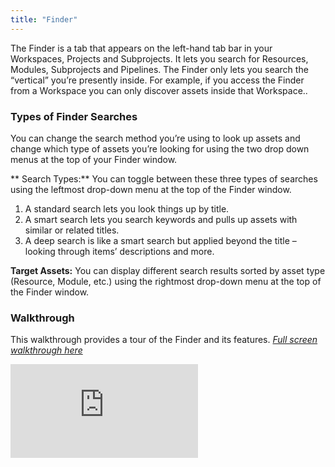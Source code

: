 ```yaml
---
title: "Finder"
---
```

The Finder is a tab that appears on the left-hand tab bar in your Workspaces, Projects and Subprojects. It lets you search for Resources, Modules, Subprojects and Pipelines. 
<Card title="Important Note:" icon="magnifying-glass">
The Finder only lets you search the “vertical” you’re presently inside. For example, if you access the Finder from a Workspace you can only discover assets inside that Workspace..
</Card>

### Types of Finder Searches
You can change the search method you’re using to look up assets and change which type of assets you’re looking for using the two drop down menus at the top of your Finder window.

** Search Types:** You can toggle between these three types of searches using the leftmost drop-down menu at the top of the Finder window.

1. A standard search lets you look things up by title.
2. A smart search lets you search keywords and pulls up assets with similar or related titles.
3. A deep search is like a smart search but applied beyond the title – looking through items’ descriptions and more.

**Target Assets:** You can display different search results sorted by asset type (Resource, Module, etc.) using the rightmost drop-down menu at the top of the Finder window.

### Walkthrough
This walkthrough provides a tour of the Finder and its features.
*[Full screen walkthrough here](https://app.supademo.com/demo/uqzy4Jk92spuAYcxjhGYj)*

<iframe src="https://app.supademo.com/embed/uqzy4Jk92spuAYcxjhGYj" frameborder="0" webkitallowfullscreen="true" mozallowfullscreen="true" allowfullscreen style={{"width":"719px","height":"500px","border":"none"}}></iframe>
